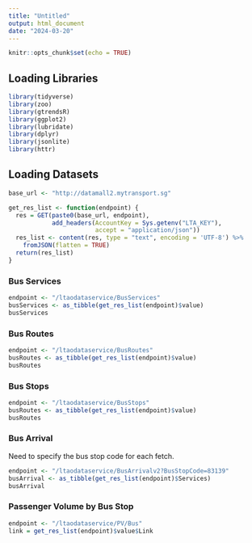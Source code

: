 ---
title: "Untitled"
output: html_document
date: "2024-03-20"
---

```{r setup, include=FALSE}
knitr::opts_chunk$set(echo = TRUE)
```

##  Loading Libraries
```{r}
library(tidyverse)
library(zoo)
library(gtrendsR)
library(ggplot2)
library(lubridate)
library(dplyr)
library(jsonlite)
library(httr)
```

##  Loading Datasets
```{r}
base_url <- "http://datamall2.mytransport.sg"

get_res_list <- function(endpoint) {
  res = GET(paste0(base_url, endpoint), 
            add_headers(AccountKey = Sys.getenv("LTA_KEY"),
                        accept = "application/json"))
  res_list <- content(res, type = "text", encoding = 'UTF-8') %>% 
    fromJSON(flatten = TRUE)
  return(res_list)
}
```

### Bus Services
```{r}
endpoint <- "/ltaodataservice/BusServices"
busServices <- as_tibble(get_res_list(endpoint)$value)
busServices
```

### Bus Routes
```{r}
endpoint <- "/ltaodataservice/BusRoutes"
busRoutes <- as_tibble(get_res_list(endpoint)$value)
busRoutes
```

### Bus Stops
```{r}
endpoint <- "/ltaodataservice/BusStops"
busRoutes <- as_tibble(get_res_list(endpoint)$value)
busRoutes
```

### Bus Arrival
Need to specify the bus stop code for each fetch.
```{r}
endpoint <- "/ltaodataservice/BusArrivalv2?BusStopCode=83139"
busArrival <- as_tibble(get_res_list(endpoint)$Services)
busArrival
```

### Passenger Volume by Bus Stop
```{r}
endpoint <- "/ltaodataservice/PV/Bus"
link = get_res_list(endpoint)$value$Link

```